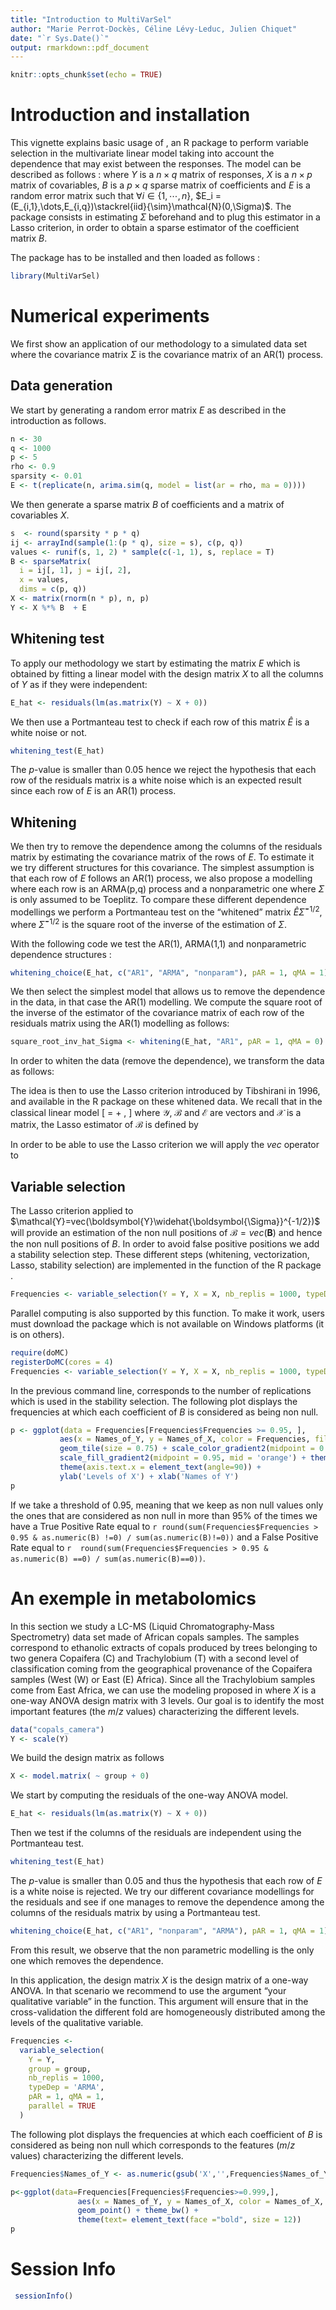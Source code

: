 ```yaml
---
title: "Introduction to MultiVarSel"
author: "Marie Perrot-Dockès, Céline Lévy-Leduc, Julien Chiquet"
date: "`r Sys.Date()`"
output: rmarkdown::pdf_document
---
```


```r
knitr::opts_chunk$set(echo = TRUE)
```

# Introduction and installation

This vignette explains basic usage of \textbf{MultiVarSel}, an R package to perform variable selection in the multivariate linear model
taking into account the dependence that may exist between the responses. The model can be described as follows : 
\begin{equation}\label{eq:model}
  Y=XB+E,
\end{equation}
where $Y$ is a $n\times q$ matrix of responses, $X$ is a $n \times p$ matrix of covariables, $B$ is a $p\times q$ sparse matrix of coefficients and $E$ is a random error matrix such that $\forall i \in \{1,\cdots,n\}$, $E_i = (E_{i,1},\dots,E_{i,q})\stackrel{iid}{\sim}\mathcal{N}(0,\Sigma)$. 
The package consists in estimating $\Sigma$ beforehand  and to plug this estimator in a Lasso criterion, in order to obtain a sparse estimator of the coefficient matrix $B$.

The package has to be installed and then loaded as follows : 

```r
library(MultiVarSel)
```


# Numerical experiments

We first show an application of our methodology to a simulated data set where the covariance matrix $\Sigma$ is the covariance matrix of an AR(1) process.

## Data generation

We start by generating a random error matrix $E$ as described in the introduction as follows.

```r
n <- 30
q <- 1000
p <- 5
rho <- 0.9
sparsity <- 0.01
E <- t(replicate(n, arima.sim(q, model = list(ar = rho, ma = 0))))

```

We then generate a sparse matrix $B$ of coefficients and a matrix of covariables $X$.
  
```r
s  <- round(sparsity * p * q) 
ij <- arrayInd(sample(1:(p * q), size = s), c(p, q))
values <- runif(s, 1, 2) * sample(c(-1, 1), s, replace = T)
B <- sparseMatrix(
  i = ij[, 1], j = ij[, 2],
  x = values,
  dims = c(p, q))
X <- matrix(rnorm(n * p), n, p)
Y <- X %*% B  + E
```

## Whitening test

To apply our methodology we start by estimating the matrix $E$ which is obtained by fitting a linear model with the design matrix $X$ to all the columns of $Y$ as if they were independent: 

```r
E_hat <- residuals(lm(as.matrix(Y) ~ X + 0))
```

We then use a Portmanteau test to check if each row of this matrix  $\widehat{E}$ is a white noise or not. 

```r
whitening_test(E_hat)
```
The $p$-value is smaller than 0.05 hence we reject the hypothesis that each row of the residuals matrix is a white noise which is an expected result since each row of $E$ is an AR(1) process.

## Whitening

We then try to remove the dependence among the columns of the residuals matrix by estimating the covariance matrix of the rows of $E$. To estimate it we try different structures for this covariance. The simplest assumption is that each row of $E$ follows an AR(1) process, we also propose a modelling where each row is an ARMA(p,q) process and a nonparametric one where $\Sigma$ is only assumed to be Toeplitz. 
To compare these different dependence modellings we perform a Portmanteau test on the "whitened" matrix  $\widehat{E}\widehat{\Sigma}^{-1/2}$, where  $\widehat{\Sigma}^{-1/2}$ is the square root of the inverse of the estimation of $\Sigma$.


With the following code we test the AR(1), ARMA(1,1) and nonparametric dependence structures :

```r
whitening_choice(E_hat, c("AR1", "ARMA", "nonparam"), pAR = 1, qMA = 1)
```

We then select the simplest model that allows us to remove the dependence in the data, in that case the AR(1) modelling.
We compute the square root of the inverse of the estimator of the covariance matrix of each
row of the residuals matrix using the AR(1) modelling as follows:

```r
square_root_inv_hat_Sigma <- whitening(E_hat, "AR1", pAR = 1, qMA = 0)
```

In order to whiten the data (remove the dependence), we transform the data as follows:
\begin{equation}\label{eq:model_whitened}
\boldsymbol{Y}\widehat{\boldsymbol{\Sigma}}_q^{-1/2}  
    =\boldsymbol{X}\boldsymbol{B}\widehat{\boldsymbol{\Sigma}}_q^{-1/2} + \boldsymbol{E}\widehat{\boldsymbol{\Sigma}}_q^{-1/2}.
\end{equation}

The idea is then to use the Lasso criterion introduced by Tibshirani in 1996, and available in the R package \texttt{glmnet} on these whitened data.
We recall that in the classical linear model
\[
  \mathcal{Y}= \mathcal{X} \mathcal{B} + \mathcal{E},
\] 
where $\mathcal{Y}$, $\mathcal{B}$ and $\mathcal{E}$ are vectors and $\mathcal{X}$ is a matrix, the Lasso estimator of $\mathcal{B}$ is defined by
\begin{equation*}
  \widehat{\mathcal{B}}(\lambda)=\textrm{Argmin}_\mathcal{B}\left\{\|\mathcal{Y}-\mathcal{X}\mathcal{B}\|_2^2+\lambda\|\mathcal{B}\|_1\right\}.
\end{equation*}

In order to be able to use the Lasso criterion we will apply the $vec$ operator to \eqref{eq:model_whitened}
\begin{equation*}
\begin{aligned}
      {\mathcal{Y}}&=
                     vec(\boldsymbol{Y}\widehat{\boldsymbol{\Sigma}}^{-1/2})  
 = vec(\boldsymbol{X}\boldsymbol{B}\widehat{\boldsymbol{\Sigma}}^{-1/2})
                     +vec(\boldsymbol{E}\widehat{\boldsymbol{\Sigma}}^{-1/2})\\
                   &={((\widehat{\boldsymbol{\Sigma}}^{-1/2})'\otimes \boldsymbol{X})}{vec(\boldsymbol{B})}
                     +{vec(\boldsymbol{E}\widehat{\boldsymbol{\Sigma}}^{-1/2})}\\
                   &={\mathcal{X}}{\mathcal{B}}+{\mathcal{E}}.
\end{aligned}    
\end{equation*}

## Variable selection

The Lasso criterion applied to $\mathcal{Y}=vec(\boldsymbol{Y}\widehat{\boldsymbol{\Sigma}}^{-1/2})$ will provide an estimation of the non null positions of $\mathcal{B}=vec(\boldsymbol{B})$ and hence the non null positions  of $B$. In order to avoid false positive positions we add a stability selection step.  These different steps (whitening, vectorization, Lasso, stability selection) are implemented in the function \texttt{variable\_selection} of the R package \texttt{MultiVarSel}.

```r
Frequencies <- variable_selection(Y = Y, X = X, nb_replis = 1000, typeDep =  "AR1", parallel = FALSE)
```

Parallel computing is also supported by this function. To make it work, users must 
download the package \textsf{doMC} which is not available on Windows platforms (it is on others).

```r
require(doMC)
registerDoMC(cores = 4)
Frequencies <- variable_selection(Y = Y, X = X, nb_replis = 1000, typeDep =  "AR1", parallel = TRUE)
```

In the previous command line, \texttt{nb\_replis} corresponds to the number of replications which is used in the stability selection. The following plot displays the frequencies at which each coefficient of $B$ is considered as being non null. 

```r
p <- ggplot(data = Frequencies[Frequencies$Frequencies >= 0.95, ],
           aes(x = Names_of_Y, y = Names_of_X, color = Frequencies, fill = Frequencies)) +
           geom_tile(size = 0.75) + scale_color_gradient2(midpoint = 0.95, mid = 'orange')  + 
           scale_fill_gradient2(midpoint = 0.95, mid = 'orange') + theme_bw() + 
           theme(axis.text.x = element_text(angle=90)) +
           ylab('Levels of X') + xlab('Names of Y')
p
```

If we take a threshold of 0.95, meaning that we keep as non null values only the ones that are considered as non null in more than 95% of the times we have a True Positive Rate equal to `r round(sum(Frequencies$Frequencies > 0.95 & as.numeric(B) !=0) / sum(as.numeric(B)!=0))` and a False Positive Rate equal to `r  round(sum(Frequencies$Frequencies > 0.95 & as.numeric(B) ==0) / sum(as.numeric(B)==0))`.

# An exemple in metabolomics 

In this section we study a LC-MS (Liquid
Chromatography-Mass Spectrometry) data set made of African copals
samples. The samples correspond to ethanolic extracts of copals produced
by trees belonging to two genera Copaifera (C) and Trachylobium (T) with
a second level of classification coming from the geographical provenance
of the Copaifera samples (West (W) or East (E) Africa). Since all the
Trachylobium samples come from East Africa, we can use the modeling
proposed in \eqref{eq:model} where $X$ is a one-way ANOVA design matrix with 3 levels.
Our goal is to identify the most important features (the $m/z$ values) characterizing the different
levels.

```r
data("copals_camera")
Y <- scale(Y) 
```

We build the design matrix as follows

```r
X <- model.matrix( ~ group + 0)
```

We start by computing the residuals of the one-way ANOVA model.

```r
E_hat <- residuals(lm(as.matrix(Y) ~ X + 0))
```

Then we test if the columns of the residuals are independent using the Portmanteau test.

```r
whitening_test(E_hat)
```

The $p$-value is smaller than 0.05 and thus the hypothesis that each row of $E$ is a white noise is rejected. 
We try our different covariance modellings for the residuals and see if one manages to remove the dependence among the columns 
of the residuals matrix by using a Portmanteau test. 

```r
whitening_choice(E_hat, c("AR1", "nonparam", "ARMA"), pAR = 1, qMA = 1)
```

From this result, we observe that the non parametric modelling is the only one which removes the dependence.

In this application, the design matrix $X$ is the design matrix of a one-way ANOVA.
In that scenario we recommend to use the argument \texttt{group =} "your qualitative variable" in the \texttt{variable\_selection} function. This argument will ensure that in the cross-validation the different fold are homogeneously distributed among the levels of the qualitative variable.

```r
Frequencies <- 
  variable_selection(
    Y = Y, 
    group = group, 
    nb_replis = 1000, 
    typeDep = 'ARMA', 
    pAR = 1, qMA = 1,
    parallel = TRUE
  )
```

The following plot displays the frequencies at which each coefficient of $B$ is considered as being non null which corresponds to the features ($m/z$ values) characterizing the different levels.

```r
Frequencies$Names_of_Y <- as.numeric(gsub('X','',Frequencies$Names_of_Y))

p<-ggplot(data=Frequencies[Frequencies$Frequencies>=0.999,],
               aes(x = Names_of_Y, y = Names_of_X, color = Names_of_X, fill = Names_of_X)) + 
               geom_point() + theme_bw() + 
               theme(text= element_text(face ="bold", size = 12))
p
```

# Session Info

```r
 sessionInfo()
```

